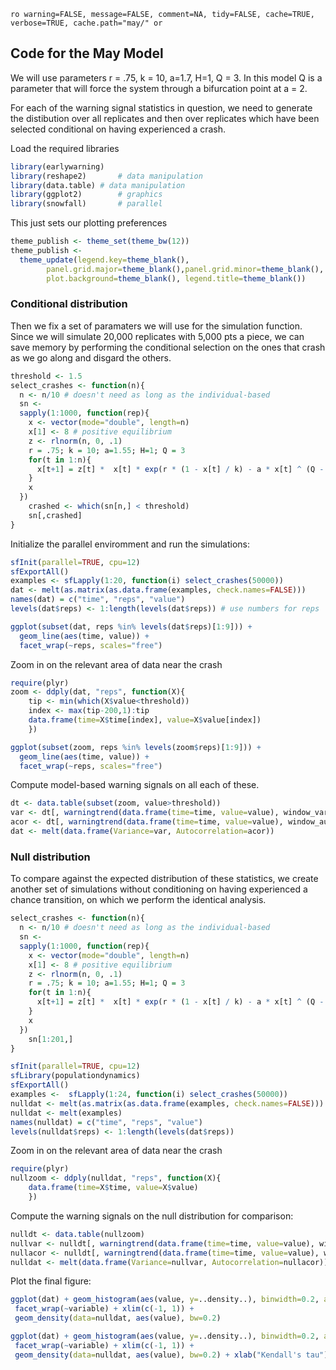 `ro warning=FALSE, message=FALSE, comment=NA, tidy=FALSE, cache=TRUE, verbose=TRUE, cache.path="may/" or`


## Code for the May Model 

<div>
\begin{equation}
X_{t+1} =     X_t  \exp\left( r \left(1 - \frac{ X_t }{  K } \right) - \frac{ a * X_t ^ {Q - 1} }{X_t ^ Q + H ^ Q} \right) 
\end{equation}
</div>


We will use parameters r = .75, k = 10, a=1.7, H=1, Q = 3.  In this model Q is a parameter that will force the system through a bifurcation point at a = 2.  

For each of the warning signal statistics in question, 
we need to generate the distibution over all replicates
and then over replicates which have been selected conditional 
on having experienced a crash.  


Load the required libraries
 
``` r
library(earlywarning)
library(reshape2)		# data manipulation
library(data.table)	# data manipulation
library(ggplot2)		# graphics
library(snowfall)		# parallel
````

This just sets our plotting preferences

```r
theme_publish <- theme_set(theme_bw(12))
theme_publish <- 
  theme_update(legend.key=theme_blank(),
        panel.grid.major=theme_blank(),panel.grid.minor=theme_blank(),
        plot.background=theme_blank(), legend.title=theme_blank())
```



### Conditional distribution

Then we fix a set of paramaters we will use for the simulation function.  Since we will simulate 20,000 replicates with 5,000 pts a piece, we can save memory by performing the conditional selection on the ones that crash as we go along and disgard the others.  

``` r
threshold <- 1.5
select_crashes <- function(n){
  n <- n/10 # doesn't need as long as the individual-based
  sn <- 
  sapply(1:1000, function(rep){
    x <- vector(mode="double", length=n)
    x[1] <- 8 # positive equilibrium
    z <- rlnorm(n, 0, .1)
    r = .75; k = 10; a=1.55; H=1; Q = 3
    for(t in 1:n){
      x[t+1] = z[t] *  x[t] * exp(r * (1 - x[t] / k) - a * x[t] ^ (Q - 1) / (x[t] ^ Q + H ^ Q)) 
    }
    x
  })
	crashed <- which(sn[n,] < threshold)
	sn[,crashed] 
}
```


Initialize the parallel enviromment and run the simulations:

``` r
sfInit(parallel=TRUE, cpu=12)
sfExportAll()
examples <- sfLapply(1:20, function(i) select_crashes(50000))
dat <- melt(as.matrix(as.data.frame(examples, check.names=FALSE)))
names(dat) = c("time", "reps", "value")
levels(dat$reps) <- 1:length(levels(dat$reps)) # use numbers for reps
````


``` r
ggplot(subset(dat, reps %in% levels(dat$reps)[1:9])) + 
  geom_line(aes(time, value)) +
  facet_wrap(~reps, scales="free")
````


Zoom in on the relevant area of data near the crash

``` r
require(plyr)
zoom <- ddply(dat, "reps", function(X){
    tip <- min(which(X$value<threshold))
    index <- max(tip-200,1):tip
    data.frame(time=X$time[index], value=X$value[index])
    })
````


``` r
ggplot(subset(zoom, reps %in% levels(zoom$reps)[1:9])) + 
  geom_line(aes(time, value)) + 
  facet_wrap(~reps, scales="free")
````


Compute model-based warning signals on all each of these.  

``` r
dt <- data.table(subset(zoom, value>threshold))
var <- dt[, warningtrend(data.frame(time=time, value=value), window_var), by=reps]$V1
acor <- dt[, warningtrend(data.frame(time=time, value=value), window_autocorr), by=reps]$V1
dat <- melt(data.frame(Variance=var, Autocorrelation=acor))
````

### Null distribution 

To compare against the expected distribution of these statistics, we create another set of simulations without conditioning on having experienced a chance transition, on which we perform the identical analysis.  

``` r
select_crashes <- function(n){
  n <- n/10 # doesn't need as long as the individual-based
  sn <- 
  sapply(1:1000, function(rep){
    x <- vector(mode="double", length=n)
    x[1] <- 8 # positive equilibrium
    z <- rlnorm(n, 0, .1)
    r = .75; k = 10; a=1.55; H=1; Q = 3
    for(t in 1:n){
      x[t+1] = z[t] *  x[t] * exp(r * (1 - x[t] / k) - a * x[t] ^ (Q - 1) / (x[t] ^ Q + H ^ Q)) 
    }
    x
  })
	sn[1:201,] 
}
````




``` r
sfInit(parallel=TRUE, cpu=12)
sfLibrary(populationdynamics)
sfExportAll()
examples <-  sfLapply(1:24, function(i) select_crashes(50000))
nulldat <- melt(as.matrix(as.data.frame(examples, check.names=FALSE)))
nulldat <- melt(examples)
names(nulldat) = c("time", "reps", "value")
levels(nulldat$reps) <- 1:length(levels(dat$reps)) 
````

Zoom in on the relevant area of data near the crash

``` r
require(plyr)
nullzoom <- ddply(nulldat, "reps", function(X){
    data.frame(time=X$time, value=X$value)
    })
````

Compute the warning signals on the null distribution for comparison:

``` r
nulldt <- data.table(nullzoom)
nullvar <- nulldt[, warningtrend(data.frame(time=time, value=value), window_var), by=reps]$V1
nullacor <- nulldt[, warningtrend(data.frame(time=time, value=value), window_autocorr), by=reps]$V1
nulldat <- melt(data.frame(Variance=nullvar, Autocorrelation=nullacor))
````

Plot the final figure:

``` r
ggplot(dat) + geom_histogram(aes(value, y=..density..), binwidth=0.2, alpha=.5) +
 facet_wrap(~variable) + xlim(c(-1, 1)) + 
 geom_density(data=nulldat, aes(value), bw=0.2)
````


``` r
ggplot(dat) + geom_histogram(aes(value, y=..density..), binwidth=0.2, alpha=.5) +
 facet_wrap(~variable) + xlim(c(-1, 1)) + 
 geom_density(data=nulldat, aes(value), bw=0.2) + xlab("Kendall's tau")
````


